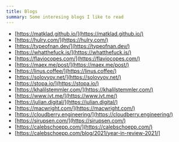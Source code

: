 ```yaml
---
title: Blogs
summary: Some interesing blogs I like to read 
---
```


- [https://matklad.github.io/](https://matklad.github.io/)
- [https://hulry.com/](https://hulry.com/)
- [https://typeofnan.dev/](https://typeofnan.dev/)
- [https://whatthefuck.is/](https://whatthefuck.is/)
- [https://flaviocopes.com/](https://flaviocopes.com/)
- [https://maex.me/post/](https://maex.me/post/)
- [https://linus.coffee/](https://linus.coffee/)
- [https://solovyov.net/](https://solovyov.net/)
- [https://stopa.io/](https://stopa.io/)
- [https://khalilstemmler.com/](https://khalilstemmler.com/)
- [https://www.jvt.me/](https://www.jvt.me/)
- [https://julian.digital/](https://julian.digital/)
- [https://macwright.com/](https://macwright.com/)
- [https://cloudberry.engineering/](https://cloudberry.engineering/)
- [https://sirupsen.com/](https://sirupsen.com/)
- [https://calebschoepp.com/](https://calebschoepp.com/)
- [https://calebschoepp.com/blog/2021/year-in-review-2021/]
